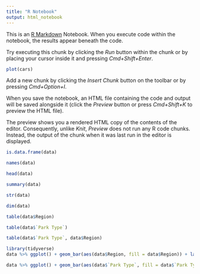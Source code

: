 ```yaml
---
title: "R Notebook"
output: html_notebook
---
```


This is an [R Markdown](http://rmarkdown.rstudio.com) Notebook. When you execute code within the notebook, the results appear beneath the code. 

Try executing this chunk by clicking the *Run* button within the chunk or by placing your cursor inside it and pressing *Cmd+Shift+Enter*. 

```r
plot(cars)
```

Add a new chunk by clicking the *Insert Chunk* button on the toolbar or by pressing *Cmd+Option+I*.

When you save the notebook, an HTML file containing the code and output will be saved alongside it (click the *Preview* button or press *Cmd+Shift+K* to preview the HTML file). 

The preview shows you a rendered HTML copy of the contents of the editor. Consequently, unlike *Knit*, *Preview* does not run any R code chunks. Instead, the output of the chunk when it was last run in the editor is displayed.

```r
is.data.frame(data)
```
```r
names(data)
```
```r
head(data)
```

```r
summary(data)
```

```r
str(data)
```
```r
dim(data)
```
```r
table(data$Region)
```
```r
table(data$`Park Type`)
```
```r
table(data$`Park Type`, data$Region)
```
```r
library(tidyverse)
data %>% ggplot() + geom_bar(aes(data$Region, fill = data$Region)) + labs(x = 'Park Region', y = 'Number', fill = element_blank())
```

```r
data %>% ggplot() + geom_bar(aes(data$`Park Type`, fill = data$`Park Type`)) + labs(x = 'Park Type', y = 'Number', fill = element_blank())
```
